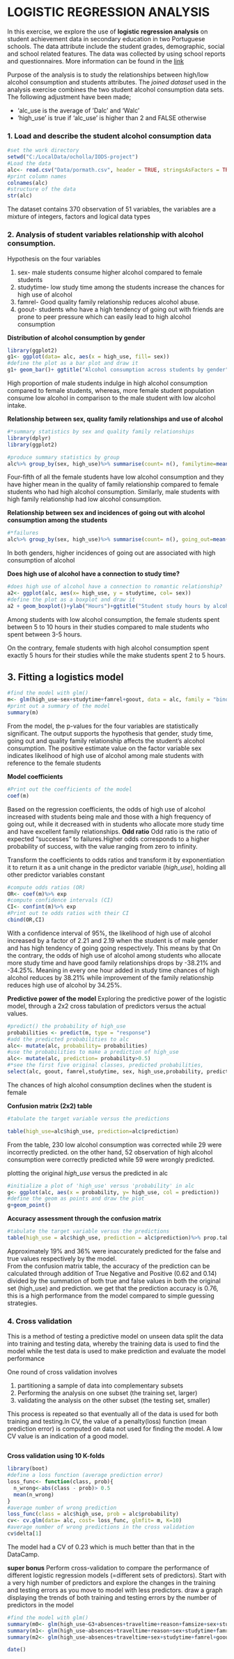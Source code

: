 # LOGISTIC REGRESSION ANALYSIS


In this exercise, we explore the use of **logistic regression analysis** on student achievement data in secondary education in two Portuguese schools. The data attribute include the student grades, demographic, social and school related features. The data was collected by using school reports and questionnaires. More information can be found in the [link](https://archive.ics.uci.edu/ml/datasets/Student+Performance)

Purpose of the analysis is to study the relationships between high/low alcohol consumption and students attributes. The _joined dataset_ used in the analysis exercise combines the two student alcohol consumption data sets. The following adjustment have been made;  

* 'alc_use is the average of 'Dalc' and 'Walc'  
* 'high_use' is true if 'alc_use' is higher than 2 and FALSE otherwise  

### 1. Load and describe the student alcohol consumption data 

```r
#set the work directory
setwd("C:/LocalData/ocholla/IODS-project")
#Load the data
alc<- read.csv("Data/pormath.csv", header = TRUE, stringsAsFactors = TRUE)
#print column names
colnames(alc)
#structure of the data
str(alc)
```

The dataset contains 370 observation of 51 variables, the variables are a mixture of integers, factors and logical data types

### 2. Analysis of student variables relationship with alcohol consumption.

Hypothesis on the four variables  

1. sex- male students consume higher alcohol compared to female students
2. studytime- low study time among the students increase the chances for high use of alcohol
3. famrel- Good quality family relationship reduces alcohol abuse.
4. goout- students who have a high tendency of going out with friends are prone to peer pressure which can easily lead to high alcohol consumption

**Distribution of alcohol consumption by gender**
```r
library(ggplot2)
g1<- ggplot(data= alc, aes(x = high_use, fill= sex))
#define the plot as a bar plot and draw it
g1+ geom_bar()+ ggtitle("Alcohol consumption across students by gender")
```

High proportion of male students indulge in high alcohol consumption compared to female students, whereas, more female student population consume low alcohol in comparison to the male student with low alcohol intake.

**Relationship between sex, quality family relationships and use of alcohol**
```r
#*summary statistics by sex and quality family relationships 
library(dplyr)
library(ggplot2)

#produce summary statistics by group
alc%>% group_by(sex, high_use)%>% summarise(count= n(), familytime=mean(famrel))
```

Four-fifth of all the female students have low alcohol consumption and they have higher mean in the quality of family relationship compared to female students who had high alcohol consumption. Similarly,  male students with high family relationship  had low alcohol consumption.  


**Relationship between sex and incidences of going out with alcohol consumption among the students** 
```r
#*failures
alc%>% group_by(sex, high_use)%>% summarise(count= n(), going_out=mean(goout))

```

In both genders, higher incidences of going out are associated with high consumption of alcohol

**Does high use of alcohol have a connection to study time?**
```r
#does high use of alcohol have a connection to romantic relationship?
a2<- ggplot(alc, aes(x= high_use, y = studytime, col= sex))
#define the plot as a boxplot and draw it
a2 + geom_boxplot()+ylab("Hours")+ggtitle("Student study hours by alcohol consumption and sex")
```

Among students with low alcohol consumption, the female students spent between 5 to 10 hours in their studies compared to male students who spent between 3-5 hours.

On the contrary, female students with high alcohol consumption spent exactly  5 hours for their studies while the make students spent 2 to 5 hours.

## 3. Fitting a logistics model

```r
#find the model with glm()
m<- glm(high_use~sex+studytime+famrel+goout, data = alc, family = "binomial")
#print out a summary of the model
summary(m)
```

From the model, the p-values for the four variables are statistically significant.
The output supports the hypothesis that gender, study time, going out and quality family relationship affects the student's alcohol consumption. The positive estimate value on the factor variable sex indicates likelihood of high use of alcohol among male students with reference to the female students


**Model coefficients**
```r
#Print out the coefficients of the model
coef(m)
```

Based on the regression coefficients, the odds of high use of alcohol increased with students being male and those with a high frequency of going out, while it decreased with in students who allocate more study time and have excellent family relationships. 
**Odd ratio** 
Odd ratio is  the ratio of expected "successes" to failures.Higher odds corresponds to a higher probability of success, with the value ranging from zero to infinity.

Transform the coefficients to odds ratios and transform it by exponentiation it to return it as a unit change in the predictor variable (*high_use*), holding all other predictor variables constant
```r
#compute odds ratios (OR)
OR<- coef(m)%>% exp
#compute confidence intervals (CI)
CI<- confint(m)%>% exp
#Print out te odds ratios with their CI
cbind(OR,CI)
```

With a confidence interval of 95%, the likelihood of high use of alcohol increased by  a factor of 2.21 and 2.19 when the student is of male gender and has high tendency of going going respectively. This means by that  On the contrary, the odds of high use of alcohol among students who allocate more study time and have good family relationships drops by -38.21% and -34.25%. Meaning in every one hour added in study time chances of high alcohol reduces by 38.21% while improvement of the family relationship reduces high use of alcohol by 34.25%.

**Predictive power of the model**
Exploring the predictive power of the logistic model, through a 2x2 cross tabulation of predictors versus the actual values. 

```r
#predict() the probability of high_use
probabilities <- predict(m, type = "response")
#add the predicted probabilities to alc
alc<- mutate(alc, probability= probabilities)
#use the probabilities to make a prediction of high_use
alc<- mutate(alc, prediction= probability>0.5)
#*see the first five original classes, predicted probabilities, 
select(alc, goout, famrel,studytime, sex, high_use,probability, prediction)%>% head(5)

```

The chances of high alcohol consumption declines when the student is female

**Confusion matrix (2x2) table**
```r
#tabulate the target variable versus the predictions 

table(high_use=alc$high_use, prediction=alc$prediction)
```
From the table, 230 low alcohol consumption was corrected while 29 were incorrectly predicted. on the other hand, 52 observation of high alcohol consumption were correctly predicted while 59 were wrongly predicted.

plotting the original *high_use* versus the predicted in alc
```r
#initialize a plot of 'high_use' versus 'probability' in alc
g<- ggplot(alc, aes(x = probability, y= high_use, col = prediction))
#define the geom as points and draw the plot
g+geom_point()

```

**Accuracy assessment through the confusion matrix**
```r
#tabulate the target variable versus the predictions
table(high_use = alc$high_use, prediction = alc$prediction)%>% prop.table%>% addmargins
```

Approximately 19% and 36%  were inaccurately predicted for the false and true values respectively by the model.  
From the confusion matrix table, the accuracy of the prediction can be calculated through addition of True Negative and Positive (0.62 and 0.14) divided by the summation of both true and false values in both the original set (high_use) and prediction. we get that the prediction accuracy is 0.76, this is a high performance from the model compared to simple guessing strategies.    

### 4. Cross validation
This is a method of testing a predictive model on unseen data
split the data into training and testing data, 
whereby the training data is used to find the model 
while the test data is used to make prediction and evaluate the model performance

One round of cross validation involves  

1. partitioning a sample of data into complementary subsets  
2. Performing the analysis on one subset (the training set, larger)  
3. validating the analysis on the other subset (the testing set, smaller)  

This process is repeated so that eventually all of the data is used for both
training and testing.In CV, the value of a penalty(loss) function (mean prediction error) is computed on data not used for finding the model. A low CV value is an indication of a good model.

```r

```

**Cross validation using 10 K-folds**
```r
library(boot)
#define a loss function (average prediction error)
loss_func<- function(class, prob){
  n_wrong<-abs(class - prob)> 0.5
  mean(n_wrong)
}
#average number of wrong prediction
loss_func(class = alc$high_use, prob = alc$probability) 
cv<- cv.glm(data= alc, cost= loss_func, glmfit= m, K=10)
#average number of wrong predictions in the cross validation
cv$delta[1]
```

The model had a CV of 0.23 which is much better than that in the DataCamp.

**super bonus** 
Perform cross-validation to compare the performance of different logistic regression models (=different sets of predictors). Start with a very high number of predictors and explore the changes in the training and testing errors as you move to model with less predictors. draw a graph displaying the trends of both training and testing errors by the number of predictors in the model

```r
#find the model with glm()
summary(m0<- glm(high_use~G3+absences+traveltime+reason+famsize+sex+studytime+famrel+goout, data = alc, family = "binomial"))
summary(m1<- glm(high_use~absences+traveltime+reason+sex+studytime+famrel+goout, data = alc, family = "binomial"))
summary(m2<- glm(high_use~absences+traveltime+sex+studytime+famrel+goout, data = alc, family = "binomial"))
```


```r
date()
```

